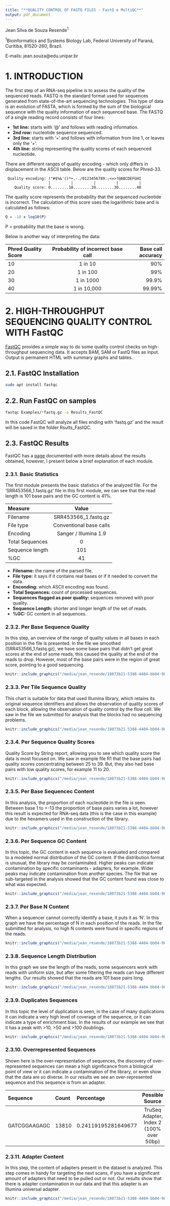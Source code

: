 ```yaml
---
title: "**QUALITY CONTROL OF FASTQ FILES - FastQ e MultiQC**"
output: pdf_document
---
```


Jean Silva de Souza Resende^1^

^1^Bioinformatics and Systems Biology Lab, Federal University of Paraná, Curitiba, 81520-260, Brazil.

E-mails: jean.souza\@edu.unipar.br

\vspace{0.75em}

\tableofcontents

# 1. INTRODUCTION
The first step of an RNA-seq pipeline is to assess the quality of the sequenced reads. FASTQ is the standard format used for sequences generated from state-of-the-art sequencing technologies. This type of data is an evolution of FASTA, which is formed by the sum of the biological sequence with the quality information of each sequenced base. The FASTQ of a single reading record consists of four lines:

* **1st line:** starts with '@' and follows with reading information.
* **2nd row:** nucleotide sequence sequenced.
* **3rd line:** starts with '+' and follows with information from line 1, or leaves only the '+'.
* **4th line:** string representing the quality scores of each sequenced nucleotide.

There are different ranges of quality encoding - which only differs in displacement in the ASCII table. Below are the quality scores for Phred-33.
```
 Quality encoding: !"#$%&'()*+,-./0123456789:;<=>?@ABCDEFGHI
                   |         |         |         |         |
    Quality score: 0........10........20........30........40 
``` 

The quality score represents the probability that the sequenced nucleotide is incorrect. The calculation of this score uses the logarithmic base and is calculated as follows:
```r
Q = -10 x log10(P)
```

P = probability that the base is wrong.

Below is another way of interpreting the data:

|Phred Quality Score |Probability of incorrect base call |Base call accuracy|
|:-------------------|:---------------------------------:|-----------------:|
|10	|1 in 10 |	90%|
|20	|1 in 100|	99%|
|30	|1 in 1000|	99.9%|
|40	|1 in 10,000|	99.99%|

# 2. HIGH-THROUGHPUT SEQUENCING QUALITY CONTROL WITH FastQC
[FastQC](https://www.bioinformatics.babraham.ac.uk/projects/fastqc/) provides a simple way to do some quality control checks on high-throughput sequencing data. It accepts BAM, SAM or FastQ files as input. Output is permanent HTML with summary graphs and tables.

## 2.1. FastQC Installation
```bash
sudo apt install fastqc
```

## 2.2. Run FastQC on samples
```bash
fastqc Examples/*fastq.gz -o Results_FastQC
```

In this code FastQC will analyze all files ending with 'fastq.gz' and the result will be saved in the folder Rsults_FastQC.

## 2.3. FastQC Results
FastQC has a [page](https://www.bioinformatics.babraham.ac.uk/projects/fastqc/Help/) documented with more details about the results obtained, however, I present below a brief explanation of each module.

### 2.3.1. Basic Statistics
The first module presents the basic statistics of the analyzed file. For the 'SRR453566_1.fastq.gz' file in this first module, we can see that the read length is 101 base pairs and the GC content is 41%.

|Measure |Value |
|:-------------------|:---------------------------------:|
|Filename | SRR453566_1.fastq.gz|
|File type | Conventional base calls|
|Encoding | Sanger / Illumina 1.9|
|Total Sequences |0|
|Sequence length |101|
|%GC |41|

* **Filename:** the name of the parsed file.
* **File type:** it says if it contains real bases or if it needed to convert the data.
* **Enconding:** which ASCII encoding was found.
* **Total Sequences:** count of processed sequences.
* **Sequences flagged as poor quality:** sequences removed with poor quality.
* **Sequence Length:** shorter and longer length of the set of reads.
* **%GC:** GC content in all sequences.

### 2.3.2. Per Base Sequence Quality
In this step, an overview of the range of quality values in all bases in each position in the file is presented. In the file we smoothed (SRR453566_1.fastq.gz), we have some base pairs that didn't get great scores at the end of some reads, this caused the quality at the end of the reads to drop. However, most of the base pairs were in the region of great score, pointing to a good sequencing.
```r
knitr::include_graphics("/media/jean_resende/18073b21-5388-4404-bb04-98cab212a667/home/jean/Colaboracoes_bioinformatica/Repositorios_GitHub/rnaseq_quality_control/Figures/per_base_sequence_quality.png")
```

\newpage

### 2.3.3. Per Tile Sequence Quality
This chart is suitable for data that used Illumina library, which retains its original sequence identifiers and allows the observation of quality scores of each block, allowing the observation of quality control by the flow cell. We saw in the file we submitted for analysis that the blocks had no sequencing problems.
```r
knitr::include_graphics("/media/jean_resende/18073b21-5388-4404-bb04-98cab212a667/home/jean/Colaboracoes_bioinformatica/Repositorios_GitHub/rnaseq_quality_control/Figures/per_tile_sequence_quality.png")
```

\newpage
### 2.3.4. Per Sequence Quality Scores
Quality Score by String report, allowing you to see which quality score the data is most focused on. We saw in example file R1 that the base pairs had quality scores concentrating between 25 to 39. But, they also had base pairs with low quality scores, for example 11 to 20.
```r
knitr::include_graphics("/media/jean_resende/18073b21-5388-4404-bb04-98cab212a667/home/jean/Colaboracoes_bioinformatica/Repositorios_GitHub/rnaseq_quality_control/Figures/per_sequence_quality_scores.png")
```

\newpage
### 2.3.5. Per Base Sequencec Content
In this analysis, the proportion of each nucleotide in the file is seen. Between base 1 to +-13 the proportion of base pairs varies a lot, however this result is expected for RNA-seq data (this is the case in this example) due to the hexamers used in the construction of the library.
```r
knitr::include_graphics("/media/jean_resende/18073b21-5388-4404-bb04-98cab212a667/home/jean/Colaboracoes_bioinformatica/Repositorios_GitHub/rnaseq_quality_control/Figures/per_base_sequence_content.png")
```

\newpage
### 2.3.6. Per Sequence GC Content
In this topic, the GC content in each sequence is evaluated and compared to a modeled normal distribution of the GC content. If the distribution format is unusual, the library may be contaminated. Higher peaks can indicate contamination by specific contaminants - adapters, for example. Wider peaks may indicate contamination from another species. The file that we sub-targeted in the analysis showed that the GC content found was close to what was expected.
```r
knitr::include_graphics("/media/jean_resende/18073b21-5388-4404-bb04-98cab212a667/home/jean/Colaboracoes_bioinformatica/Repositorios_GitHub/rnaseq_quality_control/Figures/per_sequence_gc_content.png")
```

\newpage
### 2.3.7. Per Base N Content
When a sequencer cannot correctly identify a base, it puts it as 'N'. In this graph we have the percentage of N in each position of the reads. In the file submitted for analysis, no high N contents were found in specific regions of the reads.
```r
knitr::include_graphics("/media/jean_resende/18073b21-5388-4404-bb04-98cab212a667/home/jean/Colaboracoes_bioinformatica/Repositorios_GitHub/rnaseq_quality_control/Figures/per_base_n_content.png")
```

\newpage
### 2.3.8. Sequence Length Distribution
In this graph we see the length of the reads, some sequencers work with reads with uniform size, but after some filtering the reads can have different lengths. Our results showed that the reads are 101 base pairs long.
```r
knitr::include_graphics("/media/jean_resende/18073b21-5388-4404-bb04-98cab212a667/home/jean/Colaboracoes_bioinformatica/Repositorios_GitHub/rnaseq_quality_control/Figures/sequence_length_distribution.png")
```

\newpage
### 2.3.9. Duplicates Sequences
In this topic the level of duplication is seen, in the case of many duplications it can indicate a very high level of coverage of the sequence, or it can indicate a type of enrichment bias. In the results of our example we see that it has a peak with >10, >50 and >100 doublings.
```r
knitr::include_graphics("/media/jean_resende/18073b21-5388-4404-bb04-98cab212a667/home/jean/Colaboracoes_bioinformatica/Repositorios_GitHub/rnaseq_quality_control/Figures/duplicates_sequences.png")
```

\newpage
### 2.3.10. Overrepresented Sequences
Shown here is the over-representation of sequences, the discovery of over-represented sequences can mean a high significance from a biological point of view or it can indicate a contamination of the library, or even show that the data are so diverse. In our results we see an over-represented sequence and this sequence is from an adapter.

|Sequence |Count |Percentage |Possible Source
|:--------|:-----|:----------|:------------:|
|GATCGGAAGAGC |13810 |0.24119195281649677 |TruSeq Adapter, Index 2 (100% over 50bp)

\newpage
### 2.3.11. Adapter Content
In this step, the content of adapters present in the dataset is analyzed. This step comes in handy for targeting the next scans, if you have a significant amount of adapters that need to be pulled out or not. Our results show that there is adapter contamination in our data and that this adapter is an Illumina universal adapter.
```r
knitr::include_graphics("/media/jean_resende/18073b21-5388-4404-bb04-98cab212a667/home/jean/Colaboracoes_bioinformatica/Repositorios_GitHub/rnaseq_quality_control/Figures/adapter_content.png")
```
